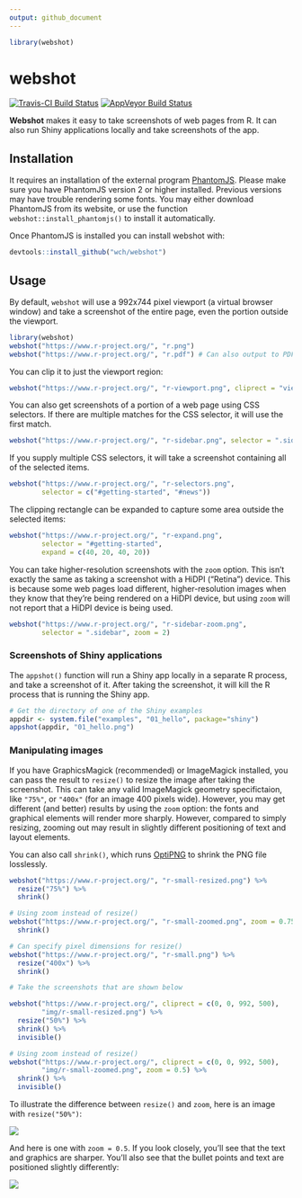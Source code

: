 ```yaml
---
output: github_document
---
```


```r
library(webshot)
```
webshot
=======

[![Travis-CI Build Status](https://travis-ci.org/wch/webshot.svg?branch=master)](https://travis-ci.org/wch/webshot) [![AppVeyor Build Status](https://ci.appveyor.com/api/projects/status/github/wch/webshot?branch=master&svg=true)](https://ci.appveyor.com/project/wch/webshot)

**Webshot** makes it easy to take screenshots of web pages from R. It can also run Shiny applications locally and take screenshots of the app.


## Installation

It requires an installation of the external program [PhantomJS](http://phantomjs.org/). Please make sure you have PhantomJS version 2 or higher installed. Previous versions may have trouble rendering some fonts. You may either download PhantomJS from its website, or use the function `webshot::install_phantomjs()` to install it automatically.

Once PhantomJS is installed you can install webshot with:

```r
devtools::install_github("wch/webshot")
```


## Usage

By default, `webshot` will use a 992x744 pixel viewport (a virtual browser window) and take a screenshot of the entire page, even the portion outside the viewport.

```r
library(webshot)
webshot("https://www.r-project.org/", "r.png")
webshot("https://www.r-project.org/", "r.pdf") # Can also output to PDF
```

You can clip it to just the viewport region:

```r
webshot("https://www.r-project.org/", "r-viewport.png", cliprect = "viewport")
```

You can also get screenshots of a portion of a web page using CSS selectors. If there are multiple matches for the CSS selector, it will use the first match.

```r
webshot("https://www.r-project.org/", "r-sidebar.png", selector = ".sidebar")
```

If you supply multiple CSS selectors, it will take a screenshot containing all of the selected items.

```r
webshot("https://www.r-project.org/", "r-selectors.png",
        selector = c("#getting-started", "#news"))
```

The clipping rectangle can be expanded to capture some area outside the selected items:

```r
webshot("https://www.r-project.org/", "r-expand.png",
        selector = "#getting-started",
        expand = c(40, 20, 40, 20))
```

You can take higher-resolution screenshots with the `zoom` option. This isn't exactly the same as taking a screenshot with a HiDPI ("Retina") device. This is because some web pages load different, higher-resolution images when they know that they're being rendered on a HiDPI device, but using `zoom` will not report that a HiDPI device is being used.

```r
webshot("https://www.r-project.org/", "r-sidebar-zoom.png",
        selector = ".sidebar", zoom = 2)
```


### Screenshots of Shiny applications

The `appshot()` function will run a Shiny app locally in a separate R process, and take a screenshot of it. After taking the screenshot, it will kill the R process that is running the Shiny app.

```r
# Get the directory of one of the Shiny examples
appdir <- system.file("examples", "01_hello", package="shiny")
appshot(appdir, "01_hello.png")
```

### Manipulating images

If you have GraphicsMagick (recommended) or ImageMagick installed, you can pass the result to `resize()` to resize the image after taking the screenshot. This can take any valid ImageMagick geometry specifictaion, like `"75%"`, or `"400x"` (for an image 400 pixels wide). However, you may get different (and better) results by using the `zoom` option: the fonts and graphical elements will render more sharply. However, compared to simply resizing, zooming out may result in slightly different positioning of text and layout elements.

You can also call `shrink()`, which runs [OptiPNG](http://optipng.sourceforge.net/) to shrink the PNG file losslessly.

```r
webshot("https://www.r-project.org/", "r-small-resized.png") %>%
  resize("75%") %>%
  shrink()

# Using zoom instead of resize()
webshot("https://www.r-project.org/", "r-small-zoomed.png", zoom = 0.75) %>%
  shrink()

# Can specify pixel dimensions for resize()
webshot("https://www.r-project.org/", "r-small.png") %>%
  resize("400x") %>%
  shrink()
```


```r
# Take the screenshots that are shown below

webshot("https://www.r-project.org/", cliprect = c(0, 0, 992, 500),
        "img/r-small-resized.png") %>%
  resize("50%") %>%
  shrink() %>%
  invisible()

# Using zoom instead of resize()
webshot("https://www.r-project.org/", cliprect = c(0, 0, 992, 500),
        "img/r-small-zoomed.png", zoom = 0.5) %>%
  shrink() %>%
  invisible()
```

To illustrate the difference between `resize()` and `zoom`, here is an image with `resize("50%")`:

![](img/r-small-resized.png)

And here is one with `zoom = 0.5`. If you look closely, you'll see that the text and graphics are sharper. You'll also see that the bullet points and text are positioned slightly differently:

![](img/r-small-zoomed.png)

